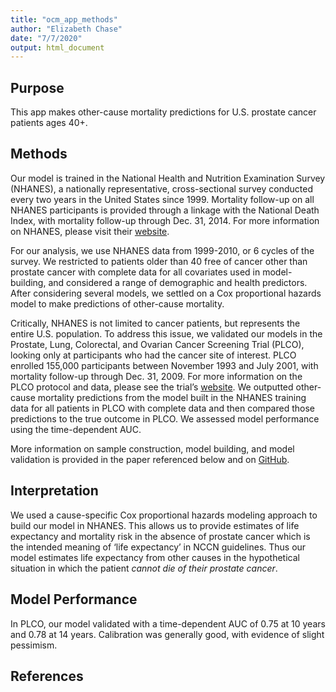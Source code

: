 ```yaml
---
title: "ocm_app_methods"
author: "Elizabeth Chase"
date: "7/7/2020"
output: html_document
---
```


## Purpose 

This app makes other-cause mortality predictions for U.S. prostate cancer patients ages 40+.

## Methods

Our model is trained in the National Health and Nutrition Examination Survey (NHANES), a nationally representative, cross-sectional survey conducted every two years in the United States since 1999. Mortality follow-up on all NHANES participants is provided through a linkage with the National Death Index, with mortality follow-up through Dec. 31, 2014. For more information on NHANES, please visit their [website](https://www.cdc.gov/nchs/nhanes/index.htm). 

For our analysis, we use NHANES data from 1999-2010, or 6 cycles of the survey. We restricted to patients older than 40 free of cancer other than prostate cancer with complete data for all covariates used in model-building, and considered a range of demographic and health predictors. After considering several models, we settled on a Cox proportional hazards model to make predictions of other-cause mortality. 

Critically, NHANES is not limited to cancer patients, but represents the entire U.S. population. To address this issue, we validated our models in the Prostate, Lung, Colorectal, and Ovarian Cancer Screening Trial (PLCO), looking only at participants who had the cancer site of interest. PLCO enrolled 155,000 participants between November 1993 and July 2001, with mortality follow-up through Dec. 31, 2009. For more information on the PLCO protocol and data, please see the trial’s [website](https://prevention.cancer.gov/major-programs/prostate-lung-colorectal-and-ovarian-cancer-screening-trial). We outputted other-cause mortality predictions from the model built in the NHANES training data for all patients in PLCO with complete data and then compared those predictions to the true outcome in PLCO. We assessed model performance using the time-dependent AUC. 

More information on sample construction,  model building, and model validation is provided in the paper referenced below and on [GitHub](https://github.com/elizabethchase/OtherCauseCancer).

## Interpretation

We used a cause-specific Cox proportional hazards modeling approach to build our model in NHANES. This allows us to provide estimates of life expectancy and mortality risk in the absence of prostate cancer which is the intended meaning of 'life expectancy' in NCCN guidelines. Thus our model estimates life expectancy from other causes in the hypothetical situation in which the patient *cannot die of their prostate cancer*. 

## Model Performance

In PLCO, our model validated with a time-dependent AUC of 0.75 at 10 years and 0.78 at 14 years. Calibration was generally good, with evidence of slight pessimism. 

## References
